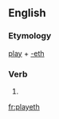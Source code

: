 ==English==

===Etymology===
[[play]] + [[-eth]]

===Verb===
{{head|en|verb form}}

# {{en-archaic third-person singular of|play}}

[[fr:playeth]]